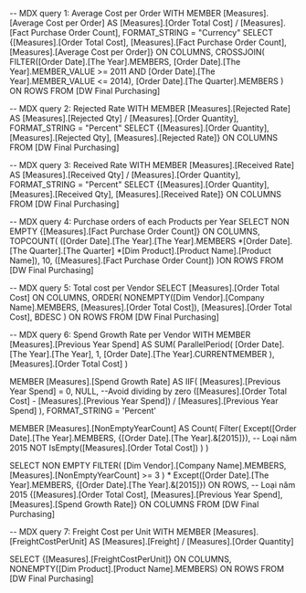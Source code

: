 ﻿-- MDX query 1: Average Cost per Order
WITH 
    MEMBER [Measures].[Average Cost per Order] AS
        [Measures].[Order Total Cost] / [Measures].[Fact Purchase Order Count],
        FORMAT_STRING = "Currency"
SELECT 
    {[Measures].[Order Total Cost], [Measures].[Fact Purchase Order Count], 
	[Measures].[Average Cost per Order]} ON COLUMNS,
    CROSSJOIN(
        FILTER([Order Date].[The Year].MEMBERS, [Order Date].[The Year].MEMBER_VALUE >= 2011 
		       AND [Order Date].[The Year].MEMBER_VALUE <= 2014),
        [Order Date].[The Quarter].MEMBERS
    ) ON ROWS
FROM [DW Final Purchasing]



-- MDX query 2: Rejected Rate
WITH 
    MEMBER [Measures].[Rejected Rate] AS
        [Measures].[Rejected Qty] / [Measures].[Order Quantity],
        FORMAT_STRING = "Percent"
SELECT 
    {[Measures].[Order Quantity], [Measures].[Rejected Qty], 
	[Measures].[Rejected Rate]} ON COLUMNS
FROM [DW Final Purchasing]



-- MDX query 3: Received Rate
WITH 
    MEMBER [Measures].[Received Rate] AS
        [Measures].[Received Qty] / [Measures].[Order Quantity],
        FORMAT_STRING = "Percent"
SELECT 
    {[Measures].[Order Quantity], [Measures].[Received Qty], 
	[Measures].[Received Rate]} ON COLUMNS
FROM [DW Final Purchasing]



-- MDX query 4: Purchase orders of each Products per Year
SELECT 
  NON EMPTY {[Measures].[Fact Purchase Order Count]} ON COLUMNS,
  TOPCOUNT(
    ([Order Date].[The Year].[The Year].MEMBERS 
    *[Order Date].[The Quarter].[The Quarter] 
    *[Dim Product].[Product Name].[Product Name]), 10, ([Measures].[Fact Purchase Order Count])
  )ON ROWS
FROM [DW Final Purchasing]



-- MDX query 5: Total cost per Vendor
SELECT 
    [Measures].[Order Total Cost] ON COLUMNS,
    ORDER(
        NONEMPTY([Dim Vendor].[Company Name].MEMBERS, [Measures].[Order Total Cost]), 
        [Measures].[Order Total Cost], 
        BDESC
    ) ON ROWS
FROM [DW Final Purchasing]



-- MDX query 6: Spend Growth Rate per Vendor
WITH 
MEMBER [Measures].[Previous Year Spend] AS
    SUM(
        ParallelPeriod(
            [Order Date].[The Year].[The Year], 1, [Order Date].[The Year].CURRENTMEMBER
        ),
        [Measures].[Order Total Cost]
    )

MEMBER [Measures].[Spend Growth Rate] AS
    IIF(
        [Measures].[Previous Year Spend] = 0,
        NULL, --Avoid dividing by zero
        ([Measures].[Order Total Cost] - [Measures].[Previous Year Spend]) / [Measures].[Previous Year Spend]
    ),
    FORMAT_STRING = 'Percent'

MEMBER [Measures].[NonEmptyYearCount] AS
    Count(
        Filter(
            Except([Order Date].[The Year].MEMBERS, {[Order Date].[The Year].&[2015]}), -- Loại năm 2015
            NOT IsEmpty([Measures].[Order Total Cost])
        )
    )

SELECT 
    NON EMPTY 
    FILTER(
        [Dim Vendor].[Company Name].MEMBERS,
        [Measures].[NonEmptyYearCount] >= 3
    ) 
    * Except([Order Date].[The Year].MEMBERS, {[Order Date].[The Year].&[2015]}) ON ROWS, -- Loại năm 2015
    {[Measures].[Order Total Cost], [Measures].[Previous Year Spend], [Measures].[Spend Growth Rate]} ON COLUMNS
FROM [DW Final Purchasing]



-- MDX query 7: Freight Cost per Unit
WITH 
    MEMBER [Measures].[FreightCostPerUnit] AS
        [Measures].[Freight] / [Measures].[Order Quantity]
    
SELECT 
    {[Measures].[FreightCostPerUnit]} ON COLUMNS,
    NONEMPTY([Dim Product].[Product Name].MEMBERS) ON ROWS
FROM [DW Final Purchasing]



